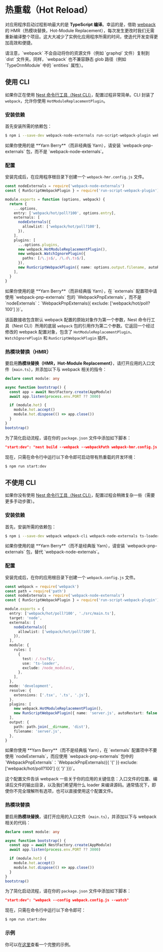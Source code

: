 # 热重载（Hot Reload）

对应用程序启动过程影响最大的是 **TypeScript 编译**。幸运的是，借助 [webpack](https://github.com/webpack/webpack) 的 HMR（热模块替换，Hot-Module Replacement），每次发生更改时我们无需重新编译整个项目。这大大减少了实例化应用程序所需的时间，使迭代开发变得更加高效和便捷。

<CalloutInfo type="warning">
  请注意，`webpack` 不会自动将你的资源文件（例如 `graphql` 文件）复制到 `dist`
  文件夹。同样，`webpack` 也不兼容静态 glob 路径（例如 `TypeOrmModule` 中的 `entities` 属性）。
</CalloutInfo>

## 使用 CLI

如果你正在使用 [Nest 命令行工具（Nest CLI）](/cli/overview)，配置过程非常简单。CLI 封装了 `webpack`，允许你使用 `HotModuleReplacementPlugin`。

### 安装依赖

首先安装所需的依赖包：

```bash
$ npm i --save-dev webpack-node-externals run-script-webpack-plugin webpack
```

<CalloutInfo>
  如果你使用的是 **Yarn Berry**（而非经典版 Yarn），请安装 `webpack-pnp-externals` 包，而不是
  `webpack-node-externals`。
</CalloutInfo>

### 配置

安装完成后，在应用程序根目录下创建一个 `webpack-hmr.config.js` 文件。

```ts
const nodeExternals = require('webpack-node-externals')
const { RunScriptWebpackPlugin } = require('run-script-webpack-plugin')

module.exports = function (options, webpack) {
  return {
    ...options,
    entry: ['webpack/hot/poll?100', options.entry],
    externals: [
      nodeExternals({
        allowlist: ['webpack/hot/poll?100'],
      }),
    ],
    plugins: [
      ...options.plugins,
      new webpack.HotModuleReplacementPlugin(),
      new webpack.WatchIgnorePlugin({
        paths: [/\.js$/, /\.d\.ts$/],
      }),
      new RunScriptWebpackPlugin({ name: options.output.filename, autoRestart: false }),
    ],
  }
}
```

<CalloutInfo>
  如果你使用的是 **Yarn Berry**（而非经典版 Yarn），在 `externals` 配置项中请使用 `webpack-pnp-externals`
  包的 `WebpackPnpExternals`，而不是 `nodeExternals`：`WebpackPnpExternals({ exclude: ['webpack/hot/poll?100'] })`。
</CalloutInfo>

该函数接收包含默认 webpack 配置的原始对象作为第一个参数，Nest 命令行工具（Nest CLI）所用的底层 `webpack` 包的引用作为第二个参数。它返回一个经过修改的 webpack 配置对象，包含了 `HotModuleReplacementPlugin`、`WatchIgnorePlugin` 和 `RunScriptWebpackPlugin` 插件。

### 热模块替换（HMR）

要启用**热模块替换（HMR，Hot-Module Replacement）**，请打开应用的入口文件（`main.ts`），并添加以下与 webpack 相关的指令：

```ts
declare const module: any

async function bootstrap() {
  const app = await NestFactory.create(AppModule)
  await app.listen(process.env.PORT ?? 3000)

  if (module.hot) {
    module.hot.accept()
    module.hot.dispose(() => app.close())
  }
}
bootstrap()
```

为了简化启动流程，请在你的 `package.json` 文件中添加如下脚本：

```json
"start:dev": "nest build --webpack --webpackPath webpack-hmr.config.js --watch"
```

现在，只需在命令行中运行以下命令即可启动带有热重载的开发环境：

```bash
$ npm run start:dev
```

## 不使用 CLI

如果你没有使用 [Nest 命令行工具（Nest CLI）](/cli/overview)，配置过程会稍微复杂一些（需要更多手动步骤）。

### 安装依赖

首先，安装所需的依赖包：

```bash
$ npm i --save-dev webpack webpack-cli webpack-node-externals ts-loader run-script-webpack-plugin
```

<CalloutInfo>
  如果你使用的是 **Yarn Berry**（而不是经典版 Yarn），请安装 `webpack-pnp-externals` 包，替代
  `webpack-node-externals`。
</CalloutInfo>

### 配置

安装完成后，在你的应用根目录下创建一个 `webpack.config.js` 文件。

```ts
const webpack = require('webpack')
const path = require('path')
const nodeExternals = require('webpack-node-externals')
const { RunScriptWebpackPlugin } = require('run-script-webpack-plugin')

module.exports = {
  entry: ['webpack/hot/poll?100', './src/main.ts'],
  target: 'node',
  externals: [
    nodeExternals({
      allowlist: ['webpack/hot/poll?100'],
    }),
  ],
  module: {
    rules: [
      {
        test: /.tsx?$/,
        use: 'ts-loader',
        exclude: /node_modules/,
      },
    ],
  },
  mode: 'development',
  resolve: {
    extensions: ['.tsx', '.ts', '.js'],
  },
  plugins: [
    new webpack.HotModuleReplacementPlugin(),
    new RunScriptWebpackPlugin({ name: 'server.js', autoRestart: false }),
  ],
  output: {
    path: path.join(__dirname, 'dist'),
    filename: 'server.js',
  },
}
```

<CalloutInfo>
  如果你使用 **Yarn Berry**（而不是经典版 Yarn），在 `externals` 配置项中不要使用 `nodeExternals`，而应使用
  `webpack-pnp-externals` 包中的 `WebpackPnpExternals`：`WebpackPnpExternals({{ '{' }}
  exclude: ['webpack/hot/poll?100'] {{ '}' }})`。
</CalloutInfo>

这个配置文件告诉 webpack 一些关于你的应用的关键信息：入口文件的位置、编译后文件的输出目录，以及我们希望用什么 loader 来编译源码。通常情况下，即使你不完全理解所有选项，也可以直接使用这个配置文件。

### 热模块替换

要启用**热模块替换**，请打开应用的入口文件（`main.ts`），并添加以下与 webpack 相关的代码：

```ts
declare const module: any

async function bootstrap() {
  const app = await NestFactory.create(AppModule)
  await app.listen(process.env.PORT ?? 3000)

  if (module.hot) {
    module.hot.accept()
    module.hot.dispose(() => app.close())
  }
}
bootstrap()
```

为了简化启动流程，请在你的 `package.json` 文件中添加如下脚本：

```json
"start:dev": "webpack --config webpack.config.js --watch"
```

现在，只需在命令行中运行以下命令即可：

```bash
$ npm run start:dev
```

### 示例

你可以在[这里](https://github.com/nestjs/nest/tree/master/sample/08-webpack)查看一个完整的示例。
